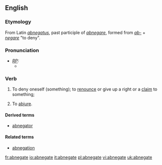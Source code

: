 ==English==
===Etymology===
From Latin ''[[abnegatus]]'', past participle of ''[[abnegare]]'', formed from ''[[ab-]]'' + ''[[negare]]'' "to deny".

===Pronunciation===
* ''[[RP]]:''
** {{IPA|/ˈæbnɪgeɪt/}}

===Verb===
{{en-infl-reg-other-e|abnegat|e|}}
# {{transitive}} To deny oneself (something); to [[renounce]] or give up a right or a [[claim]] to something; 
# {{transitive}} To [[abjure]].

====Derived terms====
* [[abnegator]]

====Related terms====
* [[abnegation]]

[[fr:abnegate]]
[[io:abnegate]]
[[it:abnegate]]
[[pl:abnegate]]
[[vi:abnegate]]
[[uk:abnegate]]